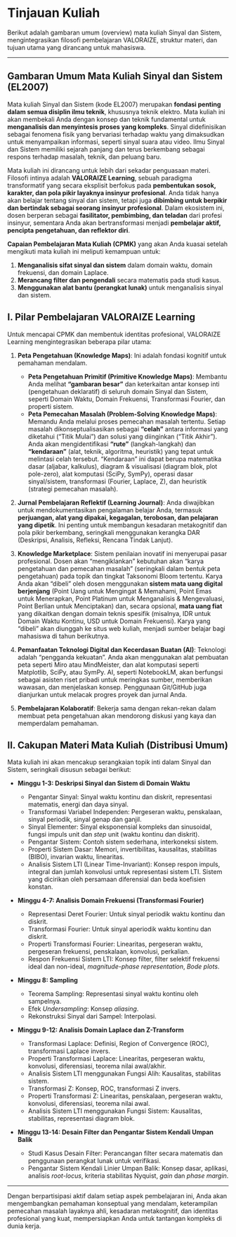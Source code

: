 # Tinjauan Kuliah

Berikut adalah gambaran umum (overview) mata kuliah Sinyal dan Sistem, mengintegrasikan filosofi pembelajaran VALORAIZE, struktur materi, dan tujuan utama yang dirancang untuk mahasiswa.

---

## **Gambaran Umum Mata Kuliah Sinyal dan Sistem (EL2007)**

Mata kuliah Sinyal dan Sistem (kode EL2007) merupakan **fondasi penting dalam semua disiplin ilmu teknik**, khususnya teknik elektro. Mata kuliah ini akan membekali Anda dengan konsep dan teknik fundamental untuk **menganalisis dan menyintesis proses yang kompleks**. Sinyal didefinisikan sebagai fenomena fisik yang bervariasi terhadap waktu yang dimaksudkan untuk menyampaikan informasi, seperti sinyal suara atau video. Ilmu Sinyal dan Sistem memiliki sejarah panjang dan terus berkembang sebagai respons terhadap masalah, teknik, dan peluang baru.

Mata kuliah ini dirancang untuk lebih dari sekadar penguasaan materi. Filosofi intinya adalah **VALORAIZE Learning**, sebuah paradigma transformatif yang secara eksplisit berfokus pada **pembentukan sosok, karakter, dan pola pikir layaknya insinyur profesional**. Anda tidak hanya akan belajar tentang sinyal dan sistem, tetapi juga **dibimbing untuk berpikir dan bertindak sebagai seorang insinyur profesional**. Dalam ekosistem ini, dosen berperan sebagai **fasilitator, pembimbing, dan teladan** dari profesi insinyur, sementara Anda akan bertransformasi menjadi **pembelajar aktif, pencipta pengetahuan, dan reflektor diri**.

**Capaian Pembelajaran Mata Kuliah (CPMK)** yang akan Anda kuasai setelah mengikuti mata kuliah ini meliputi kemampuan untuk:

1. **Menganalisis sifat sinyal dan sistem** dalam domain waktu, domain frekuensi, dan domain Laplace.
2. **Merancang filter dan pengendali** secara matematis pada studi kasus.
3. **Menggunakan alat bantu (perangkat lunak)** untuk menganalisis sinyal dan sistem.

## **I. Pilar Pembelajaran VALORAIZE Learning**

Untuk mencapai CPMK dan membentuk identitas profesional, VALORAIZE Learning mengintegrasikan beberapa pilar utama:

1. **Peta Pengetahuan (Knowledge Maps)**: Ini adalah fondasi kognitif untuk pemahaman mendalam.
    
    - **Peta Pengetahuan Primitif (Primitive Knowledge Maps)**: Membantu Anda melihat **"gambaran besar"** dan keterkaitan antar konsep inti (pengetahuan deklaratif) di seluruh domain Sinyal dan Sistem, seperti Domain Waktu, Domain Frekuensi, Transformasi Fourier, dan properti sistem.
    - **Peta Pemecahan Masalah (Problem-Solving Knowledge Maps)**: Memandu Anda melalui proses pemecahan masalah tertentu. Setiap masalah dikonseptualisasikan sebagai **"celah"** antara informasi yang diketahui ("Titik Mulai") dan solusi yang diinginkan ("Titik Akhir"). Anda akan mengidentifikasi **"rute"** (langkah-langkah) dan **"kendaraan"** (alat, teknik, algoritma, heuristik) yang tepat untuk melintasi celah tersebut. "Kendaraan" ini dapat berupa matematika dasar (aljabar, kalkulus), diagram & visualisasi (diagram blok, plot pole-zero), alat komputasi (SciPy, SymPy), operasi dasar sinyal/sistem, transformasi (Fourier, Laplace, Z), dan heuristik (strategi pemecahan masalah).
2. **Jurnal Pembelajaran Reflektif (Learning Journal)**: Anda diwajibkan untuk mendokumentasikan pengalaman belajar Anda, termasuk **perjuangan, alat yang dipakai, kegagalan, terobosan, dan pelajaran yang dipetik**. Ini penting untuk membangun kesadaran metakognitif dan pola pikir berkembang, seringkali menggunakan kerangka DAR (Deskripsi, Analisis, Refleksi, Rencana Tindak Lanjut).
    
3. **Knowledge Marketplace**: Sistem penilaian inovatif ini menyerupai pasar profesional. Dosen akan "mengiklankan" kebutuhan akan "karya pengetahuan dan pemecahan masalah" (seringkali dalam bentuk peta pengetahuan) pada topik dan tingkat Taksonomi Bloom tertentu. Karya Anda akan "dibeli" oleh dosen menggunakan **sistem mata uang digital berjenjang** (Point Uang untuk Mengingat & Memahami, Point Emas untuk Menerapkan, Point Platinum untuk Menganalisis & Mengevaluasi, Point Berlian untuk Menciptakan) dan, secara opsional, **mata uang fiat** yang dikaitkan dengan domain teknis spesifik (misalnya, IDR untuk Domain Waktu Kontinu, USD untuk Domain Frekuensi). Karya yang "dibeli" akan diunggah ke situs web kuliah, menjadi sumber belajar bagi mahasiswa di tahun berikutnya.
    
4. **Pemanfaatan Teknologi Digital dan Kecerdasan Buatan (AI)**: Teknologi adalah "pengganda kekuatan". Anda akan menggunakan alat pembuatan peta seperti Miro atau MindMeister, dan alat komputasi seperti Matplotlib, SciPy, atau SymPy. AI, seperti NotebookLM, akan berfungsi sebagai asisten riset pribadi untuk meringkas sumber, memberikan wawasan, dan menjelaskan konsep. Penggunaan Git/GitHub juga dianjurkan untuk melacak progres proyek dan jurnal Anda.
    
5. **Pembelajaran Kolaboratif**: Bekerja sama dengan rekan-rekan dalam membuat peta pengetahuan akan mendorong diskusi yang kaya dan memperdalam pemahaman.
    

## **II. Cakupan Materi Mata Kuliah (Distribusi Umum)**

Mata kuliah ini akan mencakup serangkaian topik inti dalam Sinyal dan Sistem, seringkali disusun sebagai berikut:

- **Minggu 1-3: Deskripsi Sinyal dan Sistem di Domain Waktu**
    
    - Pengantar Sinyal: Sinyal waktu kontinu dan diskrit, representasi matematis, energi dan daya sinyal.
    - Transformasi Variabel Independen: Pergeseran waktu, penskalaan, sinyal periodik, sinyal genap dan ganjil.
    - Sinyal Elementer: Sinyal eksponensial kompleks dan sinusoidal, fungsi impuls unit dan _step_ unit (waktu kontinu dan diskrit).
    - Pengantar Sistem: Contoh sistem sederhana, interkoneksi sistem.
    - Properti Sistem Dasar: Memori, invertibilitas, kausalitas, stabilitas (BIBO), invarian waktu, linearitas.
    - Analisis Sistem LTI (Linear Time-Invariant): Konsep respon impuls, integral dan jumlah konvolusi untuk representasi sistem LTI. Sistem yang dicirikan oleh persamaan diferensial dan beda koefisien konstan.
- **Minggu 4-7: Analisis Domain Frekuensi (Transformasi Fourier)**
    
    - Representasi Deret Fourier: Untuk sinyal periodik waktu kontinu dan diskrit.
    - Transformasi Fourier: Untuk sinyal aperiodik waktu kontinu dan diskrit.
    - Properti Transformasi Fourier: Linearitas, pergeseran waktu, pergeseran frekuensi, penskalaan, konvolusi, perkalian.
    - Respon Frekuensi Sistem LTI: Konsep filter, filter selektif frekuensi ideal dan non-ideal, _magnitude-phase representation_, _Bode plots_.
- **Minggu 8: Sampling**
    
    - Teorema Sampling: Representasi sinyal waktu kontinu oleh sampelnya.
    - Efek _Undersampling_: Konsep _aliasing_.
    - Rekonstruksi Sinyal dari Sampel: Interpolasi.
- **Minggu 9-12: Analisis Domain Laplace dan Z-Transform**
    
    - Transformasi Laplace: Definisi, Region of Convergence (ROC), transformasi Laplace invers.
    - Properti Transformasi Laplace: Linearitas, pergeseran waktu, konvolusi, diferensiasi, teorema nilai awal/akhir.
    - Analisis Sistem LTI menggunakan Fungsi Alih: Kausalitas, stabilitas sistem.
    - Transformasi Z: Konsep, ROC, transformasi Z invers.
    - Properti Transformasi Z: Linearitas, penskalaan, pergeseran waktu, konvolusi, diferensiasi, teorema nilai awal.
    - Analisis Sistem LTI menggunakan Fungsi Sistem: Kausalitas, stabilitas, representasi diagram blok.
- **Minggu 13-14: Desain Filter dan Pengantar Sistem Kendali Umpan Balik**
    
    - Studi Kasus Desain Filter: Perancangan filter secara matematis dan penggunaan perangkat lunak untuk verifikasi.
    - Pengantar Sistem Kendali Linier Umpan Balik: Konsep dasar, aplikasi, analisis _root-locus_, kriteria stabilitas Nyquist, _gain_ dan _phase margin_.

---

Dengan berpartisipasi aktif dalam setiap aspek pembelajaran ini, Anda akan mengembangkan pemahaman konseptual yang mendalam, keterampilan pemecahan masalah layaknya ahli, kesadaran metakognitif, dan identitas profesional yang kuat, mempersiapkan Anda untuk tantangan kompleks di dunia kerja.